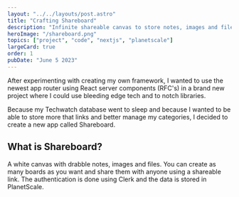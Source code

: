 ```yaml
---
layout: "../../layouts/post.astro"
title: "Crafting Shareboard"
description: "Infinite shareable canvas to store notes, images and files."
heroImage: "/shareboard.png"
topics: ["project", "code", "nextjs", "planetscale"]
largeCard: true
order: 1
pubDate: "June 5 2023"
---
```


After experimenting with creating my own framework, I wanted to use the newest app router using React server components (RFC's) in a brand new project where I could use bleeding edge tech and to notch libraries.

Because my Techwatch database went to sleep and because I wanted to be able to store more that links and better manage my categories, I decided to create a new app called Shareboard.

## What is Shareboard?

A white canvas with drabble notes, images and files. You can create as many boards as you want and share them with anyone using a shareable link. The authentication is done using Clerk and the data is stored in PlanetScale.
